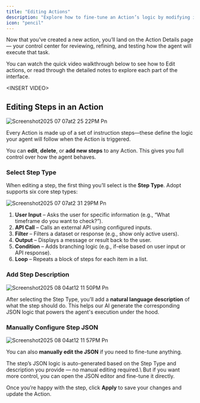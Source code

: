 ```yaml
---
title: "Editing Actions"
description: "Explore how to fine-tune an Action’s logic by modifying its instruction steps in the Action Details Page"
icon: "pencil"
---
```


Now that you’ve created a new action, you’ll land on the Action Details page — your control center for reviewing, refining, and testing how the agent will execute that task.

You can watch the quick video walkthrough below to see how to Edit actions, or read through the detailed notes to explore each part of the interface.

\<INSERT VIDEO\>

## Editing Steps in an Action

![Screenshot2025 07 07at2 25 22PM Pn](/images/Screenshot2025-07-07at2.25.22PM.png)

Every Action is made up of a set of instruction steps—these define the logic your agent will follow when the Action is triggered.

You can **edit**, **delete**, or **add new steps** to any Action. This gives you full control over how the agent behaves.

### Select Step Type

When editing a step, the first thing you’ll select is the **Step Type**. Adopt supports six core step types:

![Screenshot2025 07 07at2 31 29PM Pn](/images/Screenshot2025-07-07at2.31.29PM.png)

1. **User Input** – Asks the user for specific information (e.g., “What timeframe do you want to check?”).
2. **API Call** – Calls an external API using configured inputs.
3. **Filter** – Filters a dataset or response (e.g., show only active users).
4. **Output** – Displays a message or result back to the user.
5. **Condition** – Adds branching logic (e.g., if-else based on user input or API response).
6. **Loop** – Repeats a block of steps for each item in a list.

### Add Step Description

![Screenshot2025 08 04at12 11 50PM Pn](/images/Screenshot2025-08-04at12.11.50PM.png)

After selecting the Step Type, you’ll add a **natural language description** of what the step should do. This helps our AI generate the corresponding JSON logic that powers the agent's execution under the hood.

### Manually Configure Step JSON

![Screenshot2025 08 04at12 11 57PM Pn](/images/Screenshot2025-08-04at12.11.57PM.png)

You can also **manually edit the JSON** if you need to fine-tune anything.

<Info>
  The step’s JSON logic is auto-generated based on the Step Type and description you provide — no manual editing required.\
  But if you want more control, you can open the JSON editor and fine-tune it directly.
</Info>

Once you’re happy with the step, click **Apply** to save your changes and update the Action.